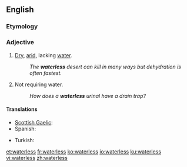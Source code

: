 ==English==

===Etymology===
{{suffix|water|less}}

===Adjective===
{{en-adj|-}}

# [[dry|Dry]], [[arid]], lacking [[water]].
#: ''The '''waterless''' desert can kill in many ways but dehydration is often fastest.''
# Not requiring water.
#: ''How does a '''waterless''' urinal have a drain trap?''

====Translations====
{{trans-top|lacking water}}
* [[Scottish Gaelic]]: {{t-|gd|gun|xs=Scottish Gaelic}} {{t+|gd|uisge|xs=Scottish Gaelic}} {{gloss|without water}}
* Spanish: {{t+|es|sin}} {{t+|es|agua}} {{gloss|without water}}
{{trans-mid}}
* Turkish: {{t|tr|susuz}}
{{trans-bottom}}

[[et:waterless]]
[[fr:waterless]]
[[ko:waterless]]
[[io:waterless]]
[[ku:waterless]]
[[vi:waterless]]
[[zh:waterless]]